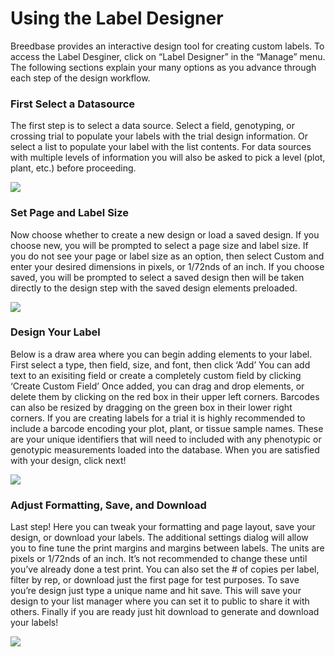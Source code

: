 # Using the Label Designer

Breedbase provides an interactive design tool for creating custom labels. To access the Label Desginer, click on “Label Designer” in the “Manage” menu. The following sections explain your many options as you advance through each step of the design workflow.

### First Select a Datasource

The first step is to select a data source. Select a field, genotyping, or crossing trial to populate your labels with the trial design information. Or select a list to populate your label with the list contents.
For data sources with multiple levels of information you will also be asked to pick a level (plot, plant, etc.) before proceeding.

![]({{"assets/gifs/gif1.gif" | relative_url }})

### Set Page and Label Size

Now choose whether to create a new design or load a saved design. If you choose new, you will be prompted to select a page size and label size.
If you do not see your page or label size as an option, then select Custom and enter your desired dimensions in pixels, or 1/72nds of an inch.
If you choose saved, you will be prompted to select a saved design then will be taken directly to the design step with the saved design elements preloaded.

![]({{"assets/gifs/gif2.gif" | relative_url }})

### Design Your Label

Below is a draw area where you can begin adding elements to your label. First select a type, then field, size, and font, then click 'Add'
You can add text to an exisiting field or create a completely custom field by clicking 'Create Custom Field'
Once added, you can drag and drop elements, or delete them by clicking on the red box in their upper left corners.
Barcodes can also be resized by dragging on the green box in their lower right corners.
If you are creating labels for a trial it is highly recommended to include a barcode encoding your plot, plant, or tissue sample names.
These are your unique identifiers that will need to included with any phenotypic or genotypic measurements loaded into the database.
When you are satisfied with your design, click next!

![]({{"assets/gifs/gif3.gif" | relative_url }})

### Adjust Formatting, Save, and Download

Last step! Here you can tweak your formatting and page layout, save your design, or download your labels.
The additional settings dialog will allow you to fine tune the print margins and margins between labels. The units are pixels or 1/72nds of an inch. It's not recommended to change these until you've already done a test print.
You can also set the # of copies per label, filter by rep, or download just the first page for test purposes.
To save you're design just type a unique name and hit save. This will save your design to your list manager where you can set it to public to share it with others.
Finally if you are ready just hit download to generate and download your labels!

![]({{"assets/gifs/gif4.gif" | relative_url }})
